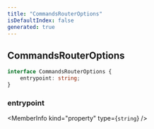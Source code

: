 ```yaml
---
title: "CommandsRouterOptions"
isDefaultIndex: false
generated: true
---
```



<!-- This file was generated from the CommandKit source. Do not modify. Instead, re-run the "docgen" script -->


## CommandsRouterOptions

<GenerationInfo sourceFile="packages/commandkit/src/app/router/CommandsRouter.ts" sourceLine="31" packageName="commandkit" />



```ts title="Signature"
interface CommandsRouterOptions {
    entrypoint: string;
}
```

<div className="members-wrapper">

### entrypoint

<MemberInfo kind="property" type={`string`}   />




</div>
